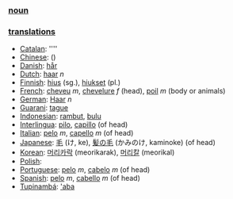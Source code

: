 === [[noun]] ===

=== [[translation]]s ===

*[[Catalan]]: [[]] ''''
*[[Chinese]]: [[]] ()
*[[Danish]]: [[hår]]
*[[Dutch]]: [[haar]] ''n''
*[[Finnish]]: [[hius]] (sg.), [[hiukset]] (pl.)
*[[French]]: [[cheveu]] ''m'', [[chevelure]] ''f'' (head), [[poil]] ''m'' (body or animals)
*[[German]]: [[Haar]] ''n''
*[[Guarani]]: [[tague]]
*[[Indonesian]]: [[rambut]], [[bulu]]
*[[Interlingua]]: [[pilo]], [[capillo]] (of head)
*[[Italian]]: [[pelo]] ''m'', [[capello]] ''m'' (of head)
*[[Japanese]]: [[毛]] (け, ke), [[髪の毛]] (かみのけ, kaminoke) (of head)
*[[Korean]]: [[머리카락]] (meorikarak), [[머리칼]] (meorikal)
*[[Polish]]: [[]]
*[[Portuguese]]: [[pelo]] ''m'', [[cabelo]] ''m'' (of head)
*[[Spanish]]: [[pelo]] ''m'', [[cabello]] ''m'' (of head)
*[[Tupinambá]]: [['aba]]